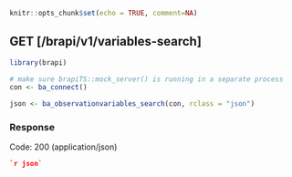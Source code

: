 ```r
knitr::opts_chunk$set(echo = TRUE, comment=NA)
```
## GET [/brapi/v1/variables-search]

```r
library(brapi)

# make sure brapiTS::mock_server() is running in a separate process
con <- ba_connect()

json <- ba_observationvariables_search(con, rclass = "json")
```

### Response

Code: 200 (application/json)

```json
`r json`
```


